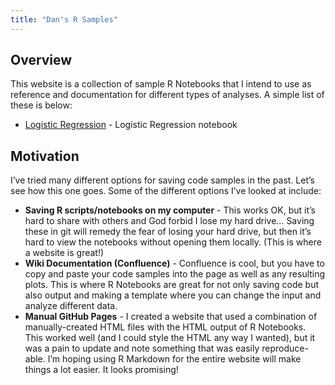 ```yaml
---
title: "Dan's R Samples"
---
```


## Overview

This website is a collection of sample R Notebooks that I intend to use as
reference and documentation for different types of analyses.  A simple list
of these is below:

* [Logistic Regression](notebooks/logistic_regression.nb.html) - Logistic Regression notebook

## Motivation

I've tried many different options for saving code samples in the past.  Let's
see how this one goes.  Some of the different options I've looked at include:

* __Saving R scripts/notebooks on my computer__ - This works OK, but it's hard to share with others and God forbid I lose my hard drive... Saving these in git
will remedy the fear of losing your hard drive, but then it's hard to view the
notebooks without opening them locally.  (This is where a website is great!)
* __Wiki Documentation (Confluence)__ - Confluence is cool, but you have to
copy and paste your code samples into the page as well as any resulting plots.
This is where R Notebooks are great for not only saving code but also output
and making a template where you can change the input and analyze different data.
* __Manual GitHub Pages__ - I created a website that used a combination of
manually-created HTML files with the HTML output of R Notebooks.  This worked
well (and I could style the HTML any way I wanted), but it was a pain to update
and note something that was easily reproduce-able.  I'm hoping using R Markdown
for the entire website will make things a lot easier.  It looks promising!
